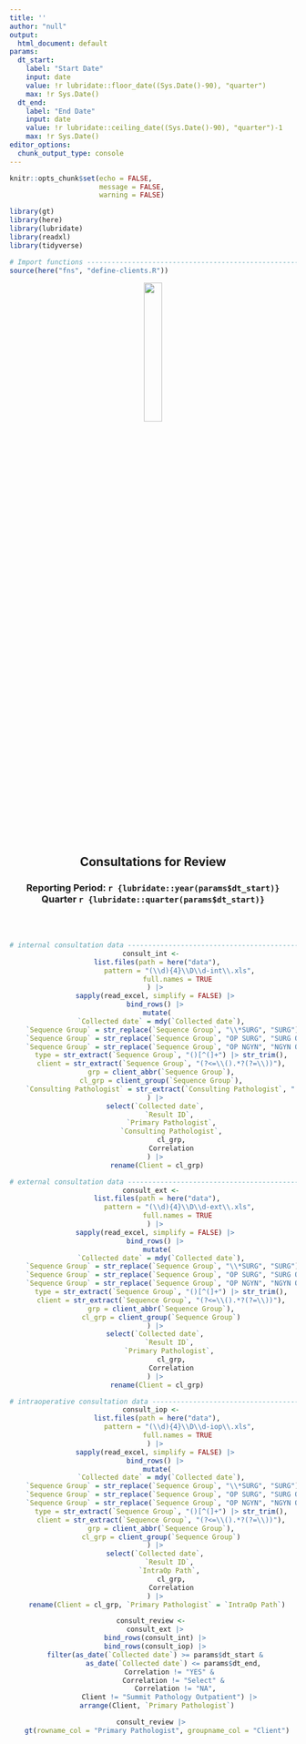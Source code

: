 ```yaml
---
title: ''
author: "null"
output:
  html_document: default
params:
  dt_start:
    label: "Start Date"
    input: date
    value: !r lubridate::floor_date((Sys.Date()-90), "quarter")
    max: !r Sys.Date()
  dt_end: 
    label: "End Date"
    input: date
    value: !r lubridate::ceiling_date((Sys.Date()-90), "quarter")-1
    max: !r Sys.Date()
editor_options:
  chunk_output_type: console
---
```


```r
knitr::opts_chunk$set(echo = FALSE,
                      message = FALSE,
                      warning = FALSE)
```

```r
library(gt)
library(here)
library(lubridate)
library(readxl)
library(tidyverse)

# Import functions --------------------------------------------------------
source(here("fns", "define-clients.R"))
```

<div align="center"> 

![](sp-logo.png){width=25%}

## Consultations for Review

### Reporting Period: `r {lubridate::year(params$dt_start)}` Quarter `r {lubridate::quarter(params$dt_start)}` 

<br><br>

```r
# internal consultation data ----------------------------------------------
consult_int <- 
  list.files(path = here("data"),
             pattern = "(\\d){4}\\D\\d-int\\.xls",
             full.names = TRUE 
  ) |> 
  sapply(read_excel, simplify = FALSE) |> 
  bind_rows() |> 
  mutate(
    `Collected date` = mdy(`Collected date`),
    `Sequence Group` = str_replace(`Sequence Group`, "\\*SURG", "SURG"),
    `Sequence Group` = str_replace(`Sequence Group`, "OP SURG", "SURG OP"),
    `Sequence Group` = str_replace(`Sequence Group`, "OP NGYN", "NGYN OP"),
    type = str_extract(`Sequence Group`, "()[^(]+") |> str_trim(),
    client = str_extract(`Sequence Group`, "(?<=\\().*?(?=\\))"),
    grp = client_abbr(`Sequence Group`),
    cl_grp = client_group(`Sequence Group`),
    `Consulting Pathologist` = str_extract(`Consulting Pathologist`, ".+?(?=,)")
  ) |> 
  select(`Collected date`, 
         `Result ID`, 
         `Primary Pathologist`,
         `Consulting Pathologist`,
         cl_grp,
         Correlation
  ) |> 
  rename(Client = cl_grp)

# external consultation data ----------------------------------------------
consult_ext <- 
  list.files(path = here("data"),
             pattern = "(\\d){4}\\D\\d-ext\\.xls",
             full.names = TRUE 
  ) |> 
  sapply(read_excel, simplify = FALSE) |> 
  bind_rows() |> 
  mutate(
    `Collected date` = mdy(`Collected date`),
    `Sequence Group` = str_replace(`Sequence Group`, "\\*SURG", "SURG"),
    `Sequence Group` = str_replace(`Sequence Group`, "OP SURG", "SURG OP"),
    `Sequence Group` = str_replace(`Sequence Group`, "OP NGYN", "NGYN OP"),
    type = str_extract(`Sequence Group`, "()[^(]+") |> str_trim(),
    client = str_extract(`Sequence Group`, "(?<=\\().*?(?=\\))"),
    grp = client_abbr(`Sequence Group`),
    cl_grp = client_group(`Sequence Group`)
  ) |> 
  select(`Collected date`, 
         `Result ID`, 
         `Primary Pathologist`, 
         cl_grp,
         Correlation
  ) |> 
  rename(Client = cl_grp)

# intraoperative consultation data ----------------------------------------
consult_iop <- 
  list.files(path = here("data"),
             pattern = "(\\d){4}\\D\\d-iop\\.xls",
             full.names = TRUE 
  ) |> 
  sapply(read_excel, simplify = FALSE) |> 
  bind_rows() |> 
  mutate(
    `Collected date` = mdy(`Collected date`),
    `Sequence Group` = str_replace(`Sequence Group`, "\\*SURG", "SURG"),
    `Sequence Group` = str_replace(`Sequence Group`, "OP SURG", "SURG OP"),
    `Sequence Group` = str_replace(`Sequence Group`, "OP NGYN", "NGYN OP"),
    type = str_extract(`Sequence Group`, "()[^(]+") |> str_trim(),
    client = str_extract(`Sequence Group`, "(?<=\\().*?(?=\\))"),
    grp = client_abbr(`Sequence Group`),
    cl_grp = client_group(`Sequence Group`)
  ) |> 
  select(`Collected date`, 
         `Result ID`, 
         `IntraOp Path`, 
         cl_grp,
         Correlation
  ) |> 
  rename(Client = cl_grp, `Primary Pathologist` = `IntraOp Path`)

```

```r
consult_review <- 
  consult_ext |> 
  bind_rows(consult_int) |> 
  bind_rows(consult_iop) |> 
  filter(as_date(`Collected date`) >= params$dt_start & 
           as_date(`Collected date`) <= params$dt_end, 
         Correlation != "YES" & 
           Correlation != "Select" & 
           Correlation != "NA",
         Client != "Summit Pathology Outpatient") |> 
  arrange(Client, `Primary Pathologist`)
```

```r
consult_review |> 
  gt(rowname_col = "Primary Pathologist", groupname_col = "Client")
```


